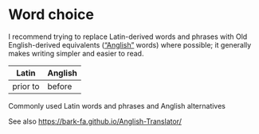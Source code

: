 # Word choice

I recommend trying to replace Latin-derived words and phrases 
with Old English-derived equivalents (["Anglish"](https://anglish.org/) words) 
where possible; 
it generally makes writing simpler and easier to read.


:::{#tbl-latin-anglish-synonyms}

Latin | Anglish
----- | ------
prior to | before

Commonly used Latin words and phrases and Anglish alternatives

:::


See also <https://bark-fa.github.io/Anglish-Translator/>
